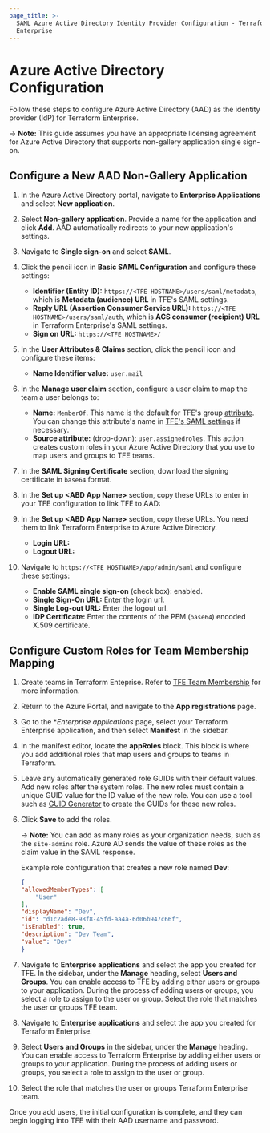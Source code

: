 ```yaml
---
page_title: >-
  SAML Azure Active Directory Identity Provider Configuration - Terraform
  Enterprise
---
```


# Azure Active Directory Configuration

Follow these steps to configure Azure Active Directory (AAD) as the identity provider (IdP) for Terraform Enterprise.

-> **Note:** This guide assumes you have an appropriate licensing agreement for Azure Active Directory that supports non-gallery application single sign-on.

## Configure a New AAD Non-Gallery Application

1. In the Azure Active Directory portal, navigate to **Enterprise Applications** and select **New application**.

1. Select **Non-gallery application**. Provide a name for the application and click **Add**. AAD automatically redirects to your new application's settings.

1. Navigate to **Single sign-on** and select **SAML**.

1. Click the pencil icon in **Basic SAML Configuration** and configure these settings:
   - **Identifier (Entity ID):** `https://<TFE HOSTNAME>/users/saml/metadata`, which is **Metadata (audience) URL** in TFE's SAML settings.
   - **Reply URL (Assertion Consumer Service URL):** `https://<TFE HOSTNAME>/users/saml/auth`, which is **ACS consumer (recipient) URL** in Terraform Enterprise's SAML settings.
   - **Sign on URL:** `https://<TFE HOSTNAME>/`

1. In the **User Attributes & Claims** section, click the pencil icon and configure these items:
   - **Name Identifier value:** `user.mail`

1. In the **Manage user claim** section, configure a user claim to map the team a user belongs to:
   - **Name:** `MemberOf`. This name is the default for TFE's group [attribute](/enterprise/saml/attributes). You can change this attribute's name in [TFE's SAML settings](/enterprise/saml/configuration) if necessary.
   - **Source attribute:** (drop-down): `user.assignedroles`. This action creates custom roles in your Azure Active Directory that you use to map users and groups to TFE teams.

1. In the **SAML Signing Certificate** section, download the signing certificate in `base64` format.

1. In the **Set up &lt;ABD App Name&gt;** section, copy these URLs to enter in your TFE configuration to link TFE to AAD:

1. In the **Set up &lt;ABD App Name&gt;** section, copy these URLs. You need them to link Terraform Enterprise to Azure Active Directory.
   - **Login URL:**
   - **Logout URL:**

1. Navigate to `https://<TFE_HOSTNAME>/app/admin/saml` and configure these settings:
   - **Enable SAML single sign-on** (check box): enabled.
   - **Single Sign-On URL:** Enter the login url.
   - **Single Log-out URL:** Enter the logout url.
   - **IDP Certificate:** Enter the contents of the PEM (`base64`) encoded X.509 certificate.

## Configure Custom Roles for Team Membership Mapping

1. Create teams in Terraform Enteprise. Refer to [TFE Team Membership](/enterprise/saml/team-membership) for more information.

1. Return to the Azure Portal, and navigate to the **App registrations** page.

1. Go to the **Enterprise applications* page, select your Terraform Enterprise application, and then select **Manifest** in the sidebar.

1. In the manifest editor, locate the **appRoles** block. This block is where you add additional roles that map users and groups to teams in Terraform.

1. Leave any automatically generated role GUIDs with their default values. Add new roles after the system roles. The new roles must contain a unique GUID value for the ID value of the new role. You can use a tool such as [GUID Generator](https://www.guidgenerator.com) to create the GUIDs for these new roles. 

1. Click **Save** to add the roles.

   -> **Note:** You can add as many roles as your organization needs, such as the `site-admins` role. Azure AD sends the value of these roles as the claim value in the SAML response.

   Example role configuration that creates a new role named **Dev**:

   ```json
   {
   "allowedMemberTypes": [
       "User"
   ],
   "displayName": "Dev",
   "id": "d1c2ade8-98f8-45fd-aa4a-6d06b947c66f",
   "isEnabled": true,
   "description": "Dev Team",
   "value": "Dev"
   }
   ```

1. Navigate to **Enterprise applications** and select the app you created for TFE. In the sidebar, under the **Manage** heading, select **Users and Groups**. You can enable access to TFE by adding either users or groups to your application. During the process of adding users or groups, you select a role to assign to the user or group. Select the role that matches the user or groups TFE team.

1. Navigate to **Enterprise applications** and select the app you created for Terraform Enterprise. 

1. Select **Users and Groups** in the sidebar, under the **Manage** heading. You can enable access to Terraform Enterprise by adding either users or groups to your application. During the process of adding users or groups, you select a role to assign to the user or group. 

1. Select the role that matches the user or groups Terraform Enterprise team.

Once you add users, the initial configuration is complete, and they can begin logging into TFE with their AAD username and password.
